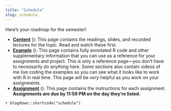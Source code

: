 ```yaml
---
title: "Schedule"
slug: schedule
---
```


Here's your roadmap for the semester!

- [**Content**](/content/) (<i class="fas fa-book-reader"></i>): This page contains the readings, slides, and recorded lectures for the topic. Read and watch these first.
- [**Example**](/example/) (<i class="fas fa-laptop-code"></i>): This page contains fully annotated R code and other supplementary information that you can use as a reference for your assignments and project. This is only a reference page—you don't have to necessarily do anything here. Some sections also contain videos of me live coding the examples so you can see what it looks like to work with R in real time. This page will be *very* helpful as you work on your assignments.
- [**Assignment**](/assignment/) (<i class="fas fa-pencil-ruler"></i>): This page contains the instructions for each assignment. **Assignments are due by 11:59 PM on the day they're listed.**

`r blogdown::shortcode("schedule")`

